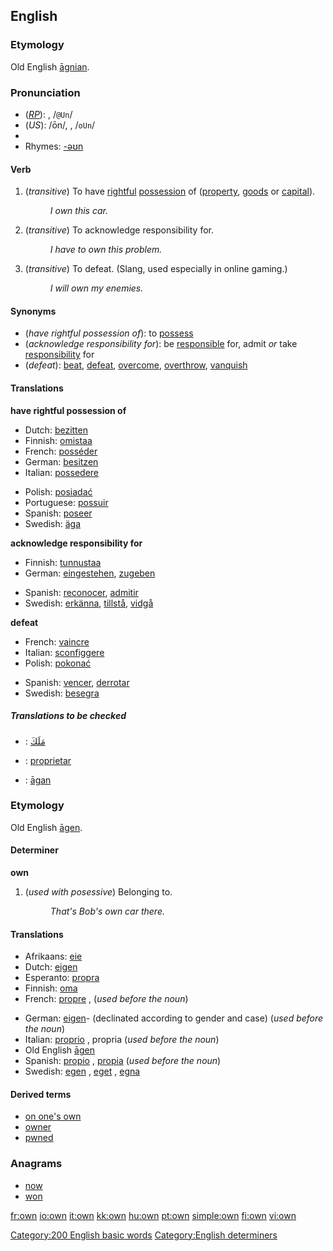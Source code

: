 ==English==

{{rank|most|where|those|104|own|old|came|men}}

===Etymology===
Old English [[agnian|āgnian]].

===Pronunciation===
*(''[[RP]]''): {{IPA|/əʊn/}}, /<tt>@Un</tt>/
*(''US''): /ōn/, {{IPA|/oʊn/}}, /<tt>oUn</tt>/
*{{audio|en-us-own.ogg|Audio (US)}}
*Rhymes: [[Rhymes:English:-əʊn|-əʊn]]

====Verb====
{{en-verb}}

#(''transitive'') To have [[rightful]] [[possession]] of ([[property]], [[goods]] or [[capital]]).
#: ''I own this car.''
#(''transitive'') To acknowledge responsibility for.
#: ''I have to own this problem.''
#(''transitive'') To defeat. (Slang, used especially in online gaming.)
#: ''I will own my enemies.''

====Synonyms====

*(''have rightful possession of''): to [[possess]]
*(''acknowledge responsibility for''): be [[responsible]] for, admit ''or'' take [[responsibility]] for
*(''defeat''): [[beat]], [[defeat]], [[overcome]], [[overthrow]], [[vanquish]]

====Translations====
'''have rightful possession of'''
{{top}}
*Dutch: [[bezitten]]
*Finnish: [[omistaa]]
*French: [[posséder]]
*German: [[besitzen]]
*Italian: [[possedere]]
{{mid}}
*Polish: [[posiadać]]
*Portuguese: [[possuir]]
*Spanish: [[poseer]]
*Swedish: [[äga]]
{{bottom}}

'''acknowledge responsibility for'''
{{top}}
*Finnish: [[tunnustaa]]
*German: [[eingestehen]], [[zugeben]]
{{mid}}
*Spanish: [[reconocer]], [[admitir]]
*Swedish: [[erkänna]], [[tillstå]], [[vidgå]]
{{bottom}}

'''defeat'''
{{top}}
*French: [[vaincre]]
*Italian: [[sconfiggere]]
*Polish: [[pokonać]]
{{mid}}
*Spanish: [[vencer]], [[derrotar]]
*Swedish: [[besegra]]
{{bottom}}

=====Translations to be checked=====
<!--Remove this section once all of the translations below have been moved into
the tables above.-->
{{checktrans}}

*{{ttbc|Arabic}}: [[مَلَكَ]]
*{{ttbc|Ido}}: [[proprietar]]
*{{ttbc|Old English}}: [[agan|āgan]]

===Etymology===
Old English [[agen|āgen]].

====Determiner====
'''own'''

# (''used with posessive'') Belonging to.
#: ''That's Bob's own car there.''

====Translations====
{{top}}
*Afrikaans: [[eie]]
*Dutch: [[eigen]]
*Esperanto: [[propra]]
*Finnish: [[oma]]
*French: [[propre]] {{m}}, {{f}} (''used before the noun'')
{{mid}}
*German: [[eigen]]- (declinated according to gender and case) (''used before the noun'')
*Italian: [[proprio]] {{m}}, propria {{f}} (''used before the noun'')
*Old English [[agen|āgen]]
*Spanish: [[propio]] {{m}}, [[propia]] {{f}} (''used before the noun'')
*Swedish: [[egen]] {{c}}, [[eget]] {{n}}, [[egna]] {{p}}
{{bottom}}

====Derived terms====
*[[on one's own]]
*[[owner]]
*[[pwned]]<!--sic-->

===Anagrams===
*[[now]]
*[[won]]

[[Category:200 English basic words]]
[[Category:English determiners]]

[[fr:own]]
[[io:own]]
[[it:own]]
[[kk:own]]
[[hu:own]]
[[pt:own]]
[[simple:own]]
[[fi:own]]
[[vi:own]]